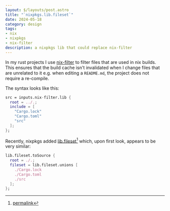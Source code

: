 ```yaml
---
layout: $/layouts/post.astro
title: "`nixpkgs.lib.fileset`"
date: 2024-05-18
category: design
tags:
- nix
- nixpkgs
- nix-filter
description: a nixpkgs lib that could replace nix-filter
---
```


In my rust projects I use [nix-filter](https://github.com/numtide/nix-filter) to filter files that are used in nix builds.
This ensures that the build cache isn't invalidated when I change files that are unrelated to it e.g. when editing a `README.md`,
the project does not require a re-compile.

The syntax looks like this:

```nix
src = inputs.nix-filter.lib {
  root = ../.;
  include = [
    "Cargo.lock"
    "Cargo.toml"
    "src"
  ];
};
```

Recently, nixpkgs added [lib.fileset](https://github.com/NixOS/nixpkgs/tree/master/lib/fileset)[^1] which, upon first look, appears to be very similar:

```nix
lib.fileset.toSource {
  root = ./.;
  fileset = lib.fileset.unions [
    ./Cargo.lock
    ./Cargo.toml
    ./src
  ];
};
```

[^1]: [permalink](https://github.com/NixOS/nixpkgs/tree/8ee3dcb13c44ec3d72c338a504b08669a0e832f4/lib/fileset)
